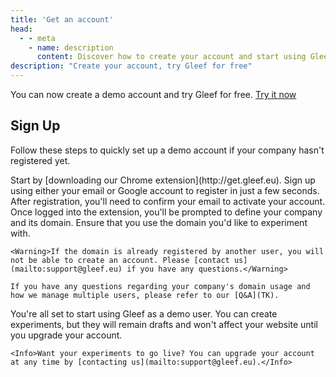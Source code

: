 ```yaml
---
title: 'Get an account'
head:
  - - meta
    - name: description
      content: Discover how to create your account and start using Gleef.
description: "Create your account, try Gleef for free"
---
```


<Tip>You can now create a demo account and try Gleef for free. [Try it now](http://get.gleef.eu)</Tip>

## Sign Up
Follow these steps to quickly set up a demo account if your company hasn't registered yet.

<Steps>
  <Step title="Download the Chrome Extension">
    Start by [downloading our Chrome extension](http://get.gleef.eu).
  </Step>
  <Step title="Create Your Account">
    Sign up using either your email or Google account to register in just a few seconds.
  </Step>
  <Step title="Confirm Your Email">
    After registration, you'll need to confirm your email to activate your account.
  </Step>
  <Step title="Register Your Company">
    Once logged into the extension, you'll be prompted to define your company and its domain. Ensure that you use the domain you'd like to experiment with.

    <Warning>If the domain is already registered by another user, you will not be able to create an account. Please [contact us](mailto:support@gleef.eu) if you have any questions.</Warning>

    If you have any questions regarding your company's domain usage and how we manage multiple users, please refer to our [Q&A](TK).
  </Step>
  <Step title="Start Using Gleef">
    You're all set to start using Gleef as a demo user. You can create experiments, but they will remain drafts and won't affect your website until you upgrade your account.

    <Info>Want your experiments to go live? You can upgrade your account at any time by [contacting us](mailto:support@gleef.eu).</Info>
  </Step>
</Steps>